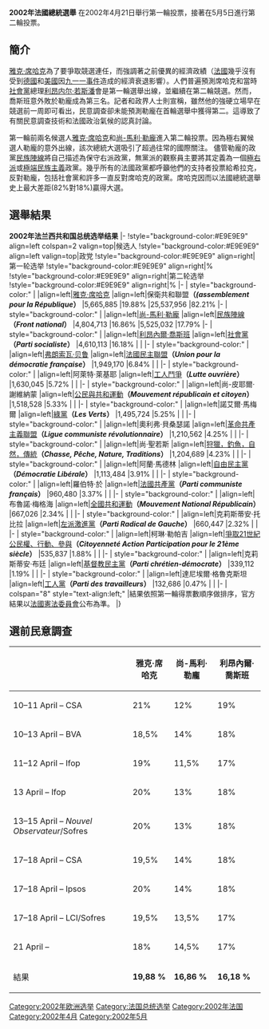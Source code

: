 {{NoteTA
|1=zh-hans:弗朗索瓦;zh-tw:法蘭索瓦;zh-hant:弗朗索瓦;
|2=zh-hans:贝鲁;zh-tw:白胡;zh-hant:貝魯;
}}
{{unreferenced|time=2016-08-08T20:04:38+00:00}}
{{Infobox Election
| election_name      = 2002年法國總統選舉
| country            = France
| type               = presidential
| ongoing            = no
| previous_election  = 1995年法國總統選舉
| previous_year      = 1995
| next_election      = 2007年法國總統選舉
| next_year          = 2007
| election_date      = 2002年4月21日和5月5日
| image1             = [[File:Jacques_Chirac.png|150x150px]]
| nominee1           = [[雅克·席哈克|雅克·席哈克]]
| party1             = 保衛共和聯盟
| popular_vote1      = '''25,537,956'''
| percentage1        = '''82.2%'''
| image2             = [[File:Jean-marie_le_pen_cropped.jpg|150x150px]]
| nominee2           = [[讓-馬里·勒龐|尚-馬利·勒龐]]
| party2             = 民族陣線 (法國)
| popular_vote2      = 5,525,032
| percentage2        = 17.8%
| map_image          = Présidentielles 2002 a.PNG
| map_size           =
| map_caption        = 第一輪選舉中各候選人在全國各省分中獲票情況：: 雅克·席哈克：<span style="color:#4169E1;">藍色</span>; 尚-馬利·勒龐：<span style="color:#000080;">深藍色</span>;利昂內爾·喬斯班：<span style="color:#FF69B4;">粉色</span>
| title              = 總統
| before_election    = [[雅克·席哈克|雅克·席哈克]]
| before_party       = 保衛共和聯盟
| after_election     = [[雅克·席哈克|雅克·席哈克]]
| after_party        = 保衛共和聯盟
}}
'''2002年法國總統選舉''' 在2002年4月21日舉行第一輪投票，接著在5月5日進行第二輪投票。

==簡介==
[[雅克·席哈克|雅克·席哈克]]為了要爭取競選連任，而強調著之前優異的經濟政績（[[法國|法國]]幾乎沒有受到[[德國|德國]]和[[美國|美國]]因[[九一一事件|九一一事件]]造成的經濟衰退影響）。人們普遍預測席哈克和當時[[社會黨_(法國)|社會黨]]總理[[利昂内尔·若斯潘|利昂内尔·若斯潘]]會是第一輪選舉出線，並繼續在第二輪競選。然而，喬斯班意外敗於勒龐成為第三名。記者和政界人士則宣稱，雖然他的強硬立場早在競選前一周即可看出，民意調查卻未能預測勒龐在首輪選舉中獲得第二。這導致了有關民意調查技術和法國政治氣候的認真討論。

第一輪前兩名候選人[[雅克·席哈克|雅克·席哈克]]和[[讓-馬里·勒龐|尚-馬利·勒龐]]進入第二輪投票。因為極右翼候選人勒龐的意外出線，該次總統大選吸引了超過往常的國際關注。
儘管勒龐的政黨[[民族陣線_(法國)|民族陣線]]將自己描述為保守右派政黨，無黨派的觀察員主要將其定義為一個[[極右派|極右派]]或[[極端民族主義|極端民族主義]]政黨。幾乎所有的法國政黨都呼籲他們的支持者投票給希拉克，反對勒龐，包括社會黨和許多一直反對席哈克的政黨。席哈克因而以法國總統選舉史上最大差距(82%對18%)贏得大選。

==選舉結果==

{{electiontable|French presidential election, 2002}}'''2002年法兰西共和国总统选举结果'''
|-
!style="background-color:#E9E9E9" align=left colspan=2 valign=top|候选人
!style="background-color:#E9E9E9" align=left valign=top|政党
!style="background-color:#E9E9E9" align=right|第一轮选举
!style="background-color:#E9E9E9" align=right|%
!style="background-color:#E9E9E9" align=right|第二轮选举
!style="background-color:#E9E9E9" align=right|%
|-
| style="background-color:{{Party meta/color/保衛共和聯盟}}" |
|align=left|[[雅克·席哈克|雅克·席哈克]]
|align=left|保衛共和聯盟'''（''(assemblement pour la République''）'''
|5,665,885
|19.88%
|25,537,956
|82.21%
|-
| style="background-color:{{Party meta/color/法國民族陣線}}" |
|align=left|[[讓-馬里·勒龐|尚-馬利·勒龐]]
|align=left|[[民族陣線_(法國)|民族陣線]]'''（''Front national''）'''
|4,804,713
|16.86%
|5,525,032
|17.79%
|-
| style="background-color:{{Party meta/color/法國社會黨}}" |
|align=left|[[利昂内尔·若斯潘|利昂內爾·喬斯班]]
|align=left|[[社會黨_(法國)|社會黨]]'''（''Parti socialiste''）'''
|4,610,113
|16.18%
|
|
|-
| style="background-color:{{Party meta/color/法國民主聯盟}}" |
|align=left|[[弗朗索瓦·贝鲁|弗朗索瓦·贝鲁]]
|align=left|[[法國民主聯盟|法國民主聯盟]]'''（''Union pour la démocratie française''）'''
|1,949,170
|6.84%
|
|
|-
| style="background-color:{{Party meta/color/工人鬥爭 (法國)}}" |
|align=left|阿萊特·萊基耶
|align=left|[[工人鬥爭_(法國)|工人鬥爭]]'''（''Lutte ouvrière''）'''
|1,630,045
|5.72%
|
|
|-
| style="background-color:" |
|align=left|尚-皮耶爾·謝維納蒙
|align=left|[[公民與共和運動|公民與共和運動]]'''（''Mouvement républicain et citoyen''）'''
|1,518,528
|5.33%
|
|
|-
| style="background-color:{{Party meta/color/綠黨 (法國)}}" |
|align=left|諾艾爾·馬梅爾
|align=left|[[綠黨_(法國)|綠黨]]'''（''Les Verts''）'''
|1,495,724
|5.25%
|
|
|-
| style="background-color:" |
|align=left|奧利弗·貝桑瑟諾
|align=left|[[革命共產主義聯盟_(法國)|革命共產主義聯盟]]'''（''Ligue communiste révolutionnaire''）'''
|1,210,562
|4.25%
|
|
|-
| style="background-color:" |
|align=left|尚·聖若斯
|align=left|[[狩獵，釣魚，自然，傳統|狩獵，釣魚，自然，傳統]]'''（''Chasse, Pêche, Nature, Traditions''）'''
|1,204,689
|4.23%
|
|
|-
| style="background-color:" |
|align=left|阿蘭·馬德林
|align=left|[[自由民主黨_(法國)|自由民主黨]]'''（''Démocratie Libérale''）'''
|1,113,484
|3.91%
|
|
|-
| style="background-color:" |
|align=left|羅伯特·於
|align=left|[[法國共產黨|法國共產黨]]'''（''Parti communiste français''）'''
|960,480
|3.37%
|
|
|-
| style="background-color:" |
|align=left|布魯諾·梅格海
|align=left|[[全國共和運動|全國共和運動]]'''（''Mouvement National Républicain''）'''
|667,026
|2.34%
|
|
|-
| style="background-color:{{Party meta/color/左派激進黨}}" |
|align=left|克莉斯蒂安·托比拉
|align=left|[[左派激進黨|左派激進黨]]'''（''Parti Radical de Gauche''）'''
|660,447
|2.32%
|
|
|-
| style="background-color:" |
|align=left|柯琳·勒帕吉
|align=left|[[爭取21世紀公民權、行動、參與|爭取21世紀公民權、行動、參與]]'''（''Citoyenneté Action Participation pour le 21ème siècle''）'''
|535,837
|1.88%
|
|
|-
| style="background-color:" |
|align=left|克莉斯蒂安·布廷
|align=left|[[基督教民主黨_(法國)|基督教民主黨]]'''（''Parti chrétien-démocrate''）'''
|339,112
|1.19%
|
|
|-
| style="background-color:" |
|align=left|達尼埃爾·格魯克斯坦
|align=left|[[工人黨_(法國)|工人黨]]'''（''Parti des travailleurs''）'''
|132,686
|0.47%
|
|
|-
| colspan="8" style="text-align:left;" |結果依照第一輪得票數順序做排序，官方結果以[[法國憲法委員會|法國憲法委員會]]公布為準。
|}

==選前民意調查==
{| class="wikitable"
|-----
!
! 雅克·席哈克
! 尚-馬利·勒龐
! 利昂內爾·喬斯班
|----- 
! 10–11 April – CSA
| 21%
| 12%
| 19%
|-----
! 10–13 April – BVA
| 18,5%
| 14%
| 18%
|-----
! 11–12 April – Ifop
| 19%
| 11,5%
| 17%
|-----
! 13 April – Ifop
| 20%
| 13%
| 18%
|-----
! 13–15 April – ''Nouvel Observateur''/Sofres
| 20%
| 13%
| 18%
|-----
! 17–18 April – CSA
| 19,5%
| 14%
| 18%
|-----
! 17–18 April – Ipsos
| 20%
| 14%
| 18%
|-----
! 17–18 April – LCI/Sofres
| 19,5%
| 13,5%
| 17%
|-----
! 21 April – 
| 18%
| 14,5%
| 17%
|-----
! 結果
| '''19,88 %'''
| '''16,86 %'''
| '''16,18 %'''
|}

{{法國選舉}}
[[Category:2002年欧洲选举|Category:2002年欧洲选举]]
[[Category:法国总统选举|Category:法国总统选举]]
[[Category:2002年法国|Category:2002年法国]]
[[Category:2002年4月|Category:2002年4月]]
[[Category:2002年5月|Category:2002年5月]]